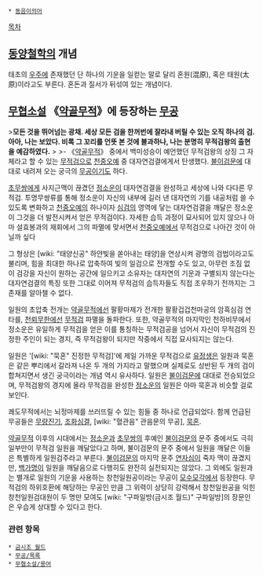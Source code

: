  * [[동음이의어]]
[[목차]]
== [[동양]]철학의 개념 ==
{{{+1 一原}}}

태초의 [[우주]]에 존재했던 단 하나의 기운을 일컫는 말로 달리 혼원(混原), 혹은 태원(太原)이라고도 부른다. 혼돈과 질서가 뒤섞여 있는 개념이다.

== [[무협소설]] 《[[약골무적]]》에 등장하는 [[무공]] ==
{{{+1 一元}}}
>'''모든 것을 뛰어넘는 광채. 세상 모든 검을 한꺼번에 잘라내 버릴 수 있는 오직 하나의 검. 아아, 나는 보았다. 비록 그 꼬리를 언뜻 본 것에 불과하나, 나는 분명히 무적검왕의 출현을 예감하였다.'''
>
>- 《[[약골무적]]》 중에서
백미성승이 예언했던 무적검왕의 상징 그 자체라고 할 수 있는 [[무적검]]으로 [[천중오예]] 중 대자연검결에게서 탄생했다. [[불이검문]]에 대대로 내려져 오는 궁극의 [[무공]]이기도 하다.

[[초무쌍]]에게 사지근맥이 끊겼던 [[정소운]]이 대자연검결을 완성하고 세상에 나와 다다른 무적검. 투명무쌍류를 통해 정소운이 자신의 내부에 길러 낸 대자연의 기를 내공처럼 쓸 수 있도록 변화하고 [[천중오예]]의 하나이자 [[심검]]의 영역에 닿는 대자연검결을 깨달은 정소운이 그것을 더 발전시켜서 얻은 무적검이다. 자세한 습득 과정이 묘사되어 있지 않으나 아마 설효봉과의 재회에서 그의 파멸에 맞서면서 [[천중오예]]에서 무적검으로 나아간 것이 아닐까 싶다

그 형상은 [wiki: "태양신공" 하얀빛을 쏟아내는 태양]을 연상시켜 광명의 검법이라고도 불리며, 힘을 최대한 하나로 압축하여 빛의 일검으로 전개할 수도 있고, 아무런 조짐 없이 검강을 자신이 원하는 공간에 일으키고 소유자는 대자연의 기운과 구별되지 않는다는 대자연검결의 특징 또한 그대로 이어져 무적검의 습득자들도 직접 조우하기 전까지는 그 존재를 알아챌 수 없다. 

일원의 초압축 전개는 [[약골무적]]에선 팔황마제가 전개한 팔황겁겁천마공의 암흑심검 연타를, [[천뢰무한]]에선 [[무적검]] 파멸을 돌파한다. 또한, 약골무적의 마지막인 천하비무에서 정소운은 유일하게 무적검을 얻은 이를 통칭하는 무적검공을 넘어서 자신이 무적검의 진정한 주인이 되는 경지, 즉 무적검왕이 되지만 작중에서 직접 묘사되지는 않는다. 

일원은 '[wiki: "묵혼" 진정한 무적검]'에 제일 가까운 무적검으로 [[유정생]]은 일원과 묵혼은 같은 뿌리에서 갈라져 나온 두 개의 가지라고 말했으며 실제로도 상반된 두 개의 검이 합쳐지면서 생긴 궁극이라는 개념 역시 유사하다. 일원은 [[불이검문]]에 대대로 전승되었으며, 무적검왕의 경지에 올라 무적검을 완성한 [[정소운]]의 일원은 아마 묵혼과 비슷할 걸로 보인다. 

쾌도무적에서는 뇌정마제를 쓰러뜨릴 수 있는 힘들 중 하나로 언급되었다. 함께 언급된 무공들은 [[무량진기]], [[조화심결]], [wiki: "혈관음" 관음문의 무공], [[묵혼]].

[[약골무적]] 이후의 시대에서는 [[정소운]]과 [[초무쌍]]의 후예인 [[불이검문]]의 문주 중에서도 극히 일부만이 무적검 일원을 깨달았다고 하며, 불이검문의 문주 중에서 일원을 깨달은 이들은 특별하게 일원검주라고 부른다. [[불이검문]]의 마지막 문주 [[연자심]]이 죽자 맥이 끊겼지만, [[백가명]]이 일원을 깨달음으로 다행히도 완전히 실전되지는 않았다. 그 외에도 일원과는 별개로 일원의 기운을 사용하는 창천일원공이라는 무공이 [[모수모각]]에서 등장한다. 무적검의 하위호환에 해당하는 무공인 만큼 그 위력이 상당히 강력해서 창천일원공을 익힌 창천일원검대원이 두 명만 모여도 [wiki: "구파일방(금시조 월드)" 구파일방]의 장문인은 우습게 상대할 수 있다고 한다.

=== 관련 항목 ===
 * [[금시조 월드]]
 * [[무공/목록]]
 * [[무협소설/용어]]
